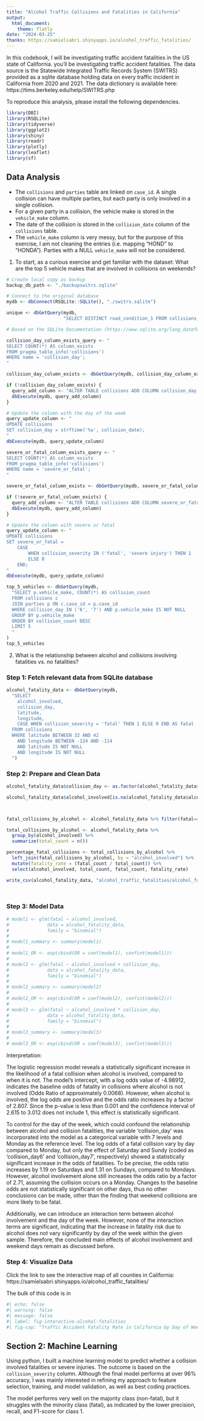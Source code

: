 ```yaml
---
title: "Alcohol Traffic Collisions and Fatalities in California"
output:
  html_document:
    theme: flatly
date: "2024-03-25"
thanks: https://samielsabri.shinyapps.io/alcohol_traffic_fatalities/
---
```



In this codebook, I will be investigating traffic accident fatalities in the US state of California.  you'll be investigating traffic accident fatalities. The data source is the Statewide Integrated Traffic Records System (SWITRS) provided as a sqlite database holding data on every traffic incident in California from 2020 and 2021. The data dictionary is available here: https://tims.berkeley.edu/help/SWITRS.php

To reproduce this analysis, please install the following dependencies.

```R
library(DBI)
library(RSQLite)
library(tidyverse)
library(ggplot2)
library(shiny)
library(readr)
library(plotly)
library(leaflet)
library(sf)

```

## Data Analysis



- The `collisions` and `parties` table are linked on `case_id`. A single collision can have multiple parties, but each party is only involved in a single collision.
- For a given party in a collision, the vehicle make is stored in the `vehicle_make` column.
- The date of the collision is stored in the `collision_date` column of the `collisions` table.
- The `vehicle_make` column is very messy, but for the purpose of this exercise, I am not cleaning the entries (i.e. mapping "HOND" to "HONDA"). Parties with a NULL `vehicle_make` will not be considered.

1. To start, as a curious exercise and get familiar with the dataset: What are the top 5 vehicle makes that are involved in collisions on weekends?

```R
# Create local copy as backup
backup_db_path <- "./backupswitrs.sqlite"

# Connect to the original database
mydb <- dbConnect(RSQLite::SQLite(), "./switrs.sqlite")

unique <- dbGetQuery(mydb,
                     "SELECT DISTINCT road_condition_1 FROM collisions;")
```

```R
# Based on the SQLite Documentation (https://www.sqlite.org/lang_datefunc.html), the following strftime() function with the %u substitution, returns the day of the week 1-7 with Monday==1 for any given date.

collision_day_column_exists_query <- "
SELECT COUNT(*) AS column_exists 
FROM pragma_table_info('collisions') 
WHERE name = 'collision_day';
"

collision_day_column_exists <- dbGetQuery(mydb, collision_day_column_exists_query)$column_exists > 0

if (!collision_day_column_exists) {
  query_add_column <- "ALTER TABLE collisions ADD COLUMN collision_day TEXT;"
  dbExecute(mydb, query_add_column)
}

# Update the column with the day of the week
query_update_column <- "
UPDATE collisions
SET collision_day = strftime('%u', collision_date);
"
dbExecute(mydb, query_update_column)

severe_or_fatal_column_exists_query <- "
SELECT COUNT(*) AS column_exists 
FROM pragma_table_info('collisions') 
WHERE name = 'severe_or_fatal';
"

severe_or_fatal_column_exists <- dbGetQuery(mydb, severe_or_fatal_column_exists_query)$column_exists > 0

if (!severe_or_fatal_column_exists) {
  query_add_column <- "ALTER TABLE collisions ADD COLUMN severe_or_fatal INT;"
  dbExecute(mydb, query_add_column)
}

# Update the column with severe or fatal
query_update_column <- "
UPDATE collisions
SET severe_or_fatal = 
    CASE 
        WHEN collision_severity IN ('fatal', 'severe injury') THEN 1
        ELSE 0
    END;
"
dbExecute(mydb, query_update_column)

top_5_vehicles <- dbGetQuery(mydb,
  "SELECT p.vehicle_make, COUNT(*) AS collision_count
  FROM collisions c
  JOIN parties p ON c.case_id = p.case_id
  WHERE collision_day IN ('6', '7') AND p.vehicle_make IS NOT NULL
  GROUP BY p.vehicle_make
  ORDER BY collision_count DESC
  LIMIT 5
  "
)
top_5_vehicles
```

2. What is the relationship between alcohol and collisions involving fatalities vs. no fatalities? 

### Step 1: Fetch relevant data from SQLite database
```R
alcohol_fatality_data <- dbGetQuery(mydb, 
  "SELECT 
    alcohol_involved, 
    collision_day, 
    latitude, 
    longitude, 
    CASE WHEN collision_severity = 'fatal' THEN 1 ELSE 0 END AS fatal 
  FROM collisions
  WHERE latitude BETWEEN 32 AND 42 
    AND longitude BETWEEN -124 AND -114
    AND latitude IS NOT NULL 
    AND longitude IS NOT NULL
  ")


```


### Step 2: Prepare and Clean Data
```R
alcohol_fatality_data$collision_day <- as.factor(alcohol_fatality_data$collision_day)

alcohol_fatality_data$alcohol_involved[is.na(alcohol_fatality_data$alcohol_involved)] <- 0



fatal_collisions_by_alcohol <- alcohol_fatality_data %>% filter(fatal==1) %>% group_by(alcohol_involved) %>% summarize(fatal_count=n())

total_collisions_by_alcohol <- alcohol_fatality_data %>%
  group_by(alcohol_involved) %>%
  summarize(total_count = n())

percentage_fatal_collisions <- total_collisions_by_alcohol %>%
  left_join(fatal_collisions_by_alcohol, by = "alcohol_involved") %>%
  mutate(fatality_rate = (fatal_count / total_count)) %>%
  select(alcohol_involved, total_count, fatal_count, fatality_rate)

write_csv(alcohol_fatality_data, "alcohol_traffic_fatalities/alcohol_fatality_data.csv")




```

### Step 3: Model Data
```R

# model1 <- glm(fatal ~ alcohol_involved, 
#              data = alcohol_fatality_data, 
#              family = "binomial")
# 
# model1_summary <- summary(model1)
# 
# model1_OR <- exp(cbind(OR = coef(model1), confint(model1)))
# 
# model2 <- glm(fatal ~ alcohol_involved + collision_day, 
#              data = alcohol_fatality_data, 
#              family = "binomial")
# 
# model2_summary <- summary(model2)
# 
# model2_OR <- exp(cbind(OR = coef(model2), confint(model2)))
# 
# model3 <- glm(fatal ~ alcohol_involved * collision_day, 
#              data = alcohol_fatality_data, 
#              family = "binomial")
# 
# model3_summary <- summary(model3)
# 
# model3_OR <- exp(cbind(OR = coef(model3), confint(model3)))

```

Interpretation:

The logistic regression model reveals a statistically significant increase in the likelihood of a fatal collision when alcohol is involved, compared to when it is not. The model's intercept, with a log odds value of -4.98912, indicates the baseline odds of fatality in collisions where alcohol is not involved (Odds Ratio of approximately 0.0068). However, when alcohol is involved, the log odds are positive and the odds ratio increases by a factor of 2.807. Since the p-value is less than 0.001 and the confidence interval of 2.615 to 3.012 does not include 1, this effect is statistically significant.

To control for the day of the week, which could confound the relationship between alcohol and collision fatalities, the variable 'collision_day' was incorporated into the model as a categorical variable with 7 levels and Monday as the reference level. The log odds of a fatal collision vary by day compared to Monday, but only the effect of Saturday and Sundy (coded as 'collision_day6' and 'collision_day7', respectively) showed a statistically significant increase in the odds of fatalities. To be precise, the odds ratio increases by 1.19 on Saturdays and 1.31 on Sundays, compared to Mondays. However, alcohol involvement alone still increases the odds ratio by a factor of 2.71, assuming the collision occurs on a Monday. Changes to the baseline odds are not statistically significant on other days, thus no other conclusions can be made, other than the finding that weekend collisions are more likely to be fatal.

Additionally, we can introduce an interaction term between alcohol involvement and the day of the week. However, none of the interaction terms are significant, indicating that the increase in fatality risk due to alcohol does not vary significantly by day of the week within the given sample. Therefore, the concluded main effects of alcohol involvement and weekend days remain as discussed before.

### Step 4: Visualize Data
Click the link to see the interactive map of all counties in California: https://samielsabri.shinyapps.io/alcohol_traffic_fatalities/

The bulk of this code is in

```r
#| echo: false
#| warning: false
#| message: false
#| label: fig-interactive-alcohol-fatalities
#| fig-cap: "Traffic Accident Fatality Rate in California by Day of Week with Alcohol Involvement Comparison"


```

## Section 2: Machine Learning

Using python, I built a machine learning model to predict whether a collision involved fatalities or severe injuries. The outcome is based on the `collision_severity` column. Although the final model performs at over 96% accuracy, I was mainly interested in refining my approach to feature selection, training, and model validation, as well as best coding practices. 

The model performs very well on the majority class (non-fatal), but it struggles with the minority class (fatal), as indicated by the lower precision, recall, and F1-score for class 1.



